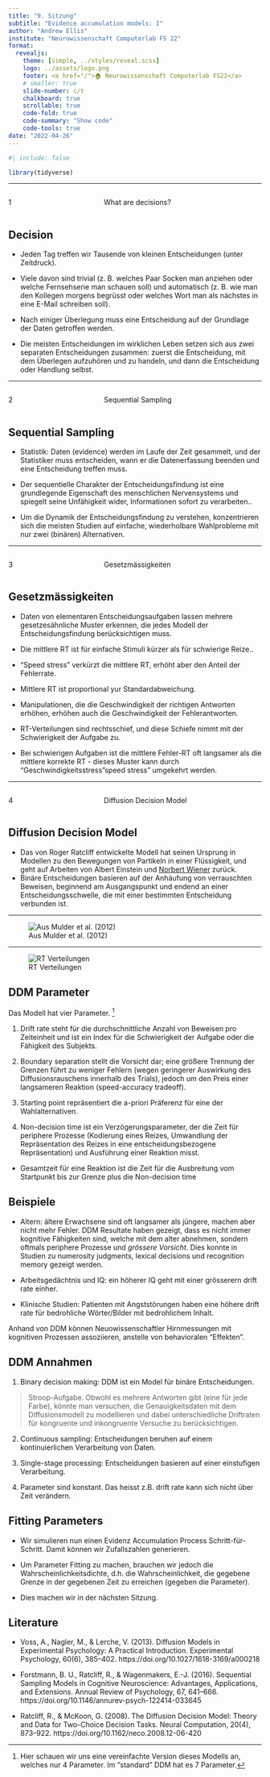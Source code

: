 ```yaml
---
title: "9. Sitzung"
subtitle: "Evidence accumulation models: I"
author: "Andrew Ellis"
institute: "Neurowissenschaft Computerlab FS 22"
format:
  revealjs:
    theme: [simple, ../styles/reveal.scss]
    logo: ../assets/logo.png
    footer: <a href="/">🏠 Neurowissenschaft Computerlab FS22</a>
    # smaller: true
    slide-number: c/t
    chalkboard: true
    scrollable: true 
    code-fold: true
    code-summary: "Show code"
    code-tools: true
date: "2022-04-26"
---
```


```r
#| include: false

library(tidyverse)
```

------------------------------------------------------------------------

::: columns
::: {.column width="35%"}
::: topic-number
1
:::
:::

::: {.column width="65%"}
::: topic-text
What are decisions?
:::
:::
:::

## Decision {.smaller}

- Jeden Tag treffen wir Tausende von kleinen Entscheidungen (unter Zeitdruck).

- Viele davon sind trivial (z. B. welches Paar Socken man anziehen oder welche Fernsehserie man schauen soll) und automatisch (z. B. wie man den Kollegen morgens begrüsst oder welches Wort man als nächstes in eine E-Mail schreiben soll).

- Nach einiger Überlegung muss eine Entscheidung auf der Grundlage der Daten getroffen werden. 

- Die meisten Entscheidungen im wirklichen Leben setzen sich aus zwei separaten Entscheidungen zusammen: zuerst die Entscheidung, mit dem Überlegen aufzuhören und zu handeln, und dann die Entscheidung oder Handlung selbst.

------------------------------------------------------------------------

::: columns
::: {.column width="35%"}
::: topic-number
2
:::
:::

::: {.column width="65%"}
::: topic-text
Sequential Sampling
:::
:::
:::


## Sequential Sampling

- Statistik: Daten (evidence) werden im Laufe der Zeit gesammelt, und der Statistiker muss entscheiden, wann er die Datenerfassung beenden und eine Entscheidung treffen muss.

- Der sequentielle Charakter der Entscheidungsfindung ist eine grundlegende Eigenschaft des menschlichen Nervensystems und spiegelt seine Unfähigkeit wider, Informationen sofort zu verarbeiten..

- Um die Dynamik der Entscheidungsfindung zu verstehen, konzentrieren sich die meisten Studien auf einfache, wiederholbare Wahlprobleme mit nur zwei (binären) Alternativen.

------------------------------------------------------------------------

::: columns
::: {.column width="35%"}
::: topic-number
3
:::
:::

::: {.column width="65%"}
::: topic-text
Gesetzmässigkeiten
:::
:::
:::

## Gesetzmässigkeiten 

- Daten von elementaren Entscheidungsaufgaben lassen mehrere gesetzesähnliche Muster erkennen, die jedes Modell der Entscheidungsfindung berücksichtigen muss.

- Die mittlere RT ist für einfache Stimuli kürzer als für schwierige Reize.. 

- "Speed stress" verkürzt die mittlere RT, erhöht aber den Anteil der Fehlerrate.

- Mittlere RT ist proportional yur Standardabweichung.

- Manipulationen, die die Geschwindigkeit der richtigen Antworten erhöhen, erhöhen auch die Geschwindigkeit der Fehlerantworten.

- RT-Verteilungen sind rechtsschief, und diese Schiefe nimmt mit der Schwierigkeit der Aufgabe zu.

- Bei schwierigen Aufgaben ist die mittlere Fehler-RT oft langsamer als die mittlere korrekte RT - dieses Muster kann durch "Geschwindigkeitsstress"speed stress"  umgekehrt werden.

------------------------------------------------------------------------

::: columns
::: {.column width="35%"}
::: topic-number
4
:::
:::

::: {.column width="65%"}
::: topic-text
Diffusion Decision Model
:::
:::
:::


## Diffusion Decision Model

- Das von Roger Ratcliff entwickelte Modell hat seinen Ursprung in Modellen zu den Bewegungen von Partikeln in einer Flüssigkeit, und geht auf Arbeiten von Albert Einstein und [Norbert Wiener](https://en.wikipedia.org/wiki/Norbert_Wiener) zurück. 
- Binäre Entscheidungen basieren auf der Anhäufung von verrauschten Beweisen, beginnend am Ausgangspunkt und endend an einer Entscheidungsschwelle, die mit einer bestimmten Entscheidung verbunden ist.

---

![Aus Mulder et al. (2012)](../assets/images/ddm-mulder.png)


------------

![RT Verteilungen](../assets/images/ddm-illustration.png)



## DDM Parameter {.even-smaller}

Das Modell hat vier Parameter. ^[Hier schauen wir uns eine vereinfachte Version dieses Modells an, welches nur 4 Parameter. Im "standard" DDM hat es 7 Parameter.]

1) Drift rate steht für die durchschnittliche Anzahl von Beweisen pro Zeiteinheit und ist ein Index für die Schwierigkeit der Aufgabe oder die Fähigkeit des Subjekts. 

2) Boundary separation stellt die Vorsicht dar; eine größere Trennung der Grenzen führt zu weniger Fehlern (wegen geringerer Auswirkung des Diffusionsrauschens innerhalb des Trials), jedoch um den Preis einer langsameren Reaktion (speed-accuracy tradeoff).
 
3) Starting point repräsentiert die a-priori Präferenz für eine der  Wahlalternativen. 

4) Non-decision time ist ein Verzögerungsparameter, der die Zeit für periphere Prozesse (Kodierung eines Reizes,  Umwandlung der Repräsentation des Reizes in eine entscheidungsbezogene Repräsentation) und Ausführung einer Reaktion misst. 

- Gesamtzeit für eine Reaktion ist die Zeit für die Ausbreitung vom Startpunkt bis zur Grenze plus die Non-decision time





## Beispiele

- Altern: ältere Erwachsene sind oft langsamer als jüngere, machen aber nicht mehr Fehler. DDM Resultate haben gezeigt, dass es nicht immer kognitive Fähigkeiten sind, welche mit dem alter abnehmen, sondern oftmals periphere Prozesse und _grössere Vorsicht_. Dies konnte in Studien zu numerosity judgments, lexical decisions und recognition memory gezeigt werden.

- Arbeitsgedächtnis und IQ: ein höherer IQ geht mit einer grösserern drift rate einher. 

- Klinische Studien: Patienten mit Angststörungen haben eine höhere drift rate für bedrohliche Wörter/Bilder mit bedrohlichem Inhalt.

Anhand von DDM können Neuowissenschaftler Hirnmessungen mit kognitiven Prozessen assoziieren, anstelle von behavioralen "Effekten".  





## DDM Annahmen {.smaller}

1) Binary decision making: DDM ist ein Model für binäre Entscheidungen.

> Stroop-Aufgabe. Obwohl es mehrere Antworten gibt (eine für jede Farbe), könnte man versuchen, die Genauigkeitsdaten mit dem Diffusionsmodell zu modellieren und dabei unterschiedliche Driftraten für kongruente und inkongruente Versuche zu berücksichtigen.


2) Continuous sampling: Entscheidungen beruhen auf einem kontinuierlichen Verarbeitung von Daten.

3) Single-stage processing: Entscheidungen basieren auf einer einstufigen Verarbeitung.

4) Parameter sind konstant. Das heisst z.B. drift rate kann sich nicht über Zeit verändern.


## Fitting Parameters

- Wir simulieren nun einen Evidenz Accumulation Process Schritt-für-Schritt. Damit können wir Zufallszahlen generieren.

- Um Parameter Fitting zu machen, brauchen wir jedoch die Wahrscheinlichkeitsdichte, d.h. die Wahrscheinlichkeit, die gegebene Grenze in der gegebenen Zeit zu erreichen (gegeben die Parameter).

- Dies machen wir in der nächsten Sitzung.


## Literature {.smaller}

- Voss, A., Nagler, M., & Lerche, V. (2013). Diffusion Models in Experimental Psychology: A Practical Introduction. Experimental Psychology, 60(6), 385–402. https://doi.org/10.1027/1618-3169/a000218

- Forstmann, B. U., Ratcliff, R., & Wagenmakers, E.-J. (2016). Sequential Sampling Models in Cognitive Neuroscience: Advantages, Applications, and Extensions. Annual Review of Psychology, 67, 641–666. https://doi.org/10.1146/annurev-psych-122414-033645

- Ratcliff, R., & McKoon, G. (2008). The Diffusion Decision Model: Theory and Data for Two-Choice Decision Tasks. Neural Computation, 20(4), 873–922. https://doi.org/10.1162/neco.2008.12-06-420

